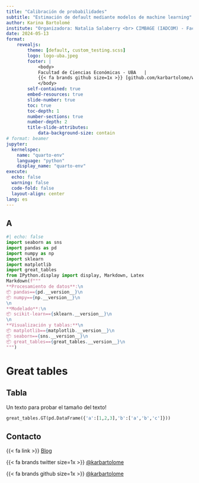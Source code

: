 ```yaml
---
title: "Calibración de probabilidades"
subtitle: "Estimación de default mediante modelos de machine learning"
author: Karina Bartolomé
institute: "Organizadora: Natalia Salaberry <br> CIMBAGE (IADCOM) - Facultad Ciencias Económicas (UBA)"
date: 2024-05-13
format: 
    revealjs:
        theme: [default, custom_testing.scss]
        logo: logo-uba.jpeg
        footer: |
            <body>
            Facultad de Ciencias Económicas - UBA   |  
            {{< fa brands github size=1x >}} [github.com/karbartolome/workshops](https://github.com/karbartolome/workshops)
            </body>
        self-contained: true
        embed-resources: true
        slide-number: true
        toc: true
        toc-depth: 1
        number-sections: true
        number-depth: 2
        title-slide-attributes:
            data-background-size: contain  
# format: beamer
jupyter: 
  kernelspec:
    name: "quarto-env"
    language: "python"
    display_name: "quarto-env"
execute:
  echo: false
  warning: false
  code-fold: false
  layout-align: center
lang: es
---
```


## A

```python
#| echo: false
import seaborn as sns
import pandas as pd
import numpy as np
import sklearn
import matplotlib
import great_tables
from IPython.display import display, Markdown, Latex
Markdown(f"""
**Procesamiento de datos**:\n
📦 pandas=={pd.__version__}\n
📦 numpy=={np.__version__}\n
\n
**Modelado**:\n
📦 scikit-learn=={sklearn.__version__}\n
\n
**Visualización y tablas:**\n
📦 matplotlib=={matplotlib.__version__}\n
📦 seaborn=={sns.__version__}\n
📦 great_tables=={great_tables.__version__}\n
""")
```


# Great tables

## Tabla

Un texto para probar el tamaño del texto!

```python
great_tables.GT(pd.DataFrame({'a':[1,2,3],'b':['a','b','c']}))
```



## Contacto

{{< fa link >}} [Blog](https://karbartolome-blog.netlify.com)

{{< fa brands twitter size=1x >}} [@karbartolome](https://twitter.com/karbartolome)

{{< fa brands github size=1x >}} [@karbartolome](http://github.com/karbartolome)